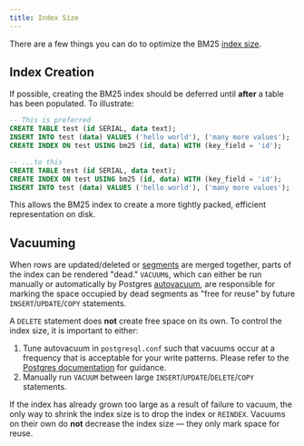 ```yaml
---
title: Index Size
---
```


There are a few things you can do to optimize the BM25 [index size](/documentation/indexing/inspect_index#index-size).

## Index Creation

If possible, creating the BM25 index should be deferred until **after** a table has been populated. To illustrate:

```sql
-- This is preferred
CREATE TABLE test (id SERIAL, data text);
INSERT INTO test (data) VALUES ('hello world'), ('many more values');
CREATE INDEX ON test USING bm25 (id, data) WITH (key_field = 'id');

-- ...to this
CREATE TABLE test (id SERIAL, data text);
CREATE INDEX ON test USING bm25 (id, data) WITH (key_field = 'id');
INSERT INTO test (data) VALUES ('hello world'), ('many more values');
```

This allows the BM25 index to create a more tightly packed, efficient representation on disk.

## Vacuuming

When rows are updated/deleted or [segments](/documentation/concepts/index#segment) are merged together, parts of the index can be rendered "dead."
`VACUUM`s, which can either be run manually or automatically by Postgres [autovacuum](https://www.postgresql.org/docs/current/runtime-config-autovacuum.html),
are responsible for marking the space occupied by dead segments as "free for reuse" by future `INSERT`/`UPDATE`/`COPY` statements.

A `DELETE` statement does **not** create free space on its own. To control the index size, it is important to either:

1. Tune autovacuum in `postgresql.conf` such that vacuums occur at a frequency that is acceptable for your write patterns. Please refer to the [Postgres documentation](https://www.postgresql.org/docs/current/runtime-config-autovacuum.html) for guidance.
2. Manually run `VACUUM` between large `INSERT`/`UPDATE`/`DELETE`/`COPY` statements.

If the index has already grown too large as a result of failure to vacuum, the only way to shrink the index size is to drop the index or `REINDEX`. Vacuums on their own do **not** decrease the
index size — they only mark space for reuse.
